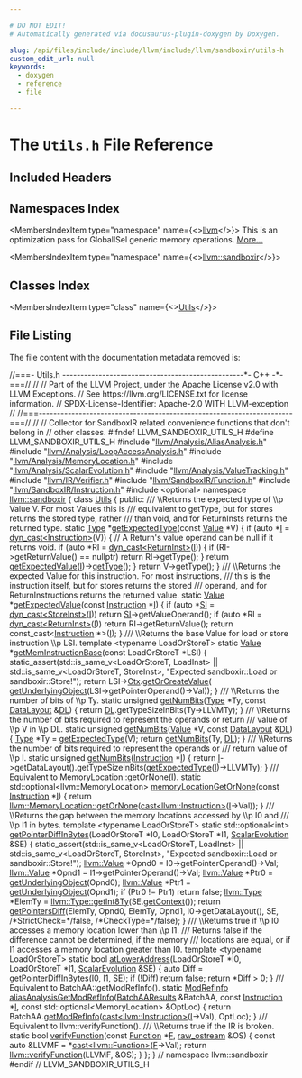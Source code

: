 ```yaml
---

# DO NOT EDIT!
# Automatically generated via docusaurus-plugin-doxygen by Doxygen.

slug: /api/files/include/include/llvm/include/llvm/sandboxir/utils-h
custom_edit_url: null
keywords:
  - doxygen
  - reference
  - file

---
```





# The `Utils.h` File Reference

<DoxygenPage pluginConfig={pluginConfig}>



## Included Headers

<IncludesList>
<IncludesListItem
  filePath="llvm/Analysis/AliasAnalysis.h"
  permalink="/docs/api/files/include/include/llvm/include/llvm/analysis/aliasanalysis-h"
  isLocal="true" />
<IncludesListItem
  filePath="llvm/Analysis/LoopAccessAnalysis.h"
  permalink="/docs/api/files/include/include/llvm/include/llvm/analysis/loopaccessanalysis-h"
  isLocal="true" />
<IncludesListItem
  filePath="llvm/Analysis/MemoryLocation.h"
  permalink="/docs/api/files/include/include/llvm/include/llvm/analysis/memorylocation-h"
  isLocal="true" />
<IncludesListItem
  filePath="llvm/Analysis/ScalarEvolution.h"
  permalink="/docs/api/files/include/include/llvm/include/llvm/analysis/scalarevolution-h"
  isLocal="true" />
<IncludesListItem
  filePath="llvm/Analysis/ValueTracking.h"
  permalink="/docs/api/files/include/include/llvm/include/llvm/analysis/valuetracking-h"
  isLocal="true" />
<IncludesListItem
  filePath="llvm/IR/Verifier.h"
  permalink="/docs/api/files/include/include/llvm/include/llvm/ir/verifier-h"
  isLocal="true" />
<IncludesListItem
  filePath="llvm/SandboxIR/Function.h"
  permalink="/docs/api/files/include/include/llvm/include/llvm/sandboxir/function-h"
  isLocal="true" />
<IncludesListItem
  filePath="llvm/SandboxIR/Instruction.h"
  permalink="/docs/api/files/include/include/llvm/include/llvm/sandboxir/instruction-h"
  isLocal="true" />
<IncludesListItem
  filePath="optional"
  permalink=""
  isLocal="false" />
</IncludesList>

## Namespaces Index

<MembersIndex>

<MembersIndexItem
  type="namespace"
  name={<><a href="/docs/api/namespaces/llvm">llvm</a></>}>
This is an optimization pass for GlobalISel generic memory operations. <a href="/docs/api/namespaces/llvm/#details">More...</a>
</MembersIndexItem>

<MembersIndexItem
  type="namespace"
  name={<><a href="/docs/api/namespaces/llvm/sandboxir">llvm::sandboxir</a></>}>
</MembersIndexItem>

</MembersIndex>

## Classes Index

<MembersIndex>

<MembersIndexItem
  type="class"
  name={<><a href="/docs/api/classes/llvm/sandboxir/utils">Utils</a></>}>
</MembersIndexItem>

</MembersIndex>


## File Listing

The file content with the documentation metadata removed is:

<ProgramListing>

<Link id="l00001" /><CodeLine lineNumber="1"><Highlight kind="comment">//===- Utils.h --------------------------------------------------&#42;- C++ -&#42;-===//</Highlight><Highlight kind="normal"></Highlight></CodeLine>
<Link id="l00002" /><CodeLine lineNumber="2"><Highlight kind="normal"></Highlight><Highlight kind="comment">//</Highlight><Highlight kind="normal"></Highlight></CodeLine>
<Link id="l00003" /><CodeLine lineNumber="3"><Highlight kind="normal"></Highlight><Highlight kind="comment">// Part of the LLVM Project, under the Apache License v2.0 with LLVM Exceptions.</Highlight><Highlight kind="normal"></Highlight></CodeLine>
<Link id="l00004" /><CodeLine lineNumber="4"><Highlight kind="normal"></Highlight><Highlight kind="comment">// See https://llvm.org/LICENSE.txt for license information.</Highlight><Highlight kind="normal"></Highlight></CodeLine>
<Link id="l00005" /><CodeLine lineNumber="5"><Highlight kind="normal"></Highlight><Highlight kind="comment">// SPDX-License-Identifier: Apache-2.0 WITH LLVM-exception</Highlight><Highlight kind="normal"></Highlight></CodeLine>
<Link id="l00006" /><CodeLine lineNumber="6"><Highlight kind="normal"></Highlight><Highlight kind="comment">//</Highlight><Highlight kind="normal"></Highlight></CodeLine>
<Link id="l00007" /><CodeLine lineNumber="7"><Highlight kind="normal"></Highlight><Highlight kind="comment">//===----------------------------------------------------------------------===//</Highlight><Highlight kind="normal"></Highlight></CodeLine>
<Link id="l00008" /><CodeLine lineNumber="8"><Highlight kind="normal"></Highlight><Highlight kind="comment">//</Highlight><Highlight kind="normal"></Highlight></CodeLine>
<Link id="l00009" /><CodeLine lineNumber="9"><Highlight kind="normal"></Highlight><Highlight kind="comment">// Collector for SandboxIR related convenience functions that don&#39;t belong in</Highlight><Highlight kind="normal"></Highlight></CodeLine>
<Link id="l00010" /><CodeLine lineNumber="10"><Highlight kind="normal"></Highlight><Highlight kind="comment">// other classes.</Highlight><Highlight kind="normal"></Highlight></CodeLine>
<Link id="l00011" /><CodeLine lineNumber="11"><Highlight kind="normal"></Highlight></CodeLine>
<Link id="l00012" /><CodeLine lineNumber="12"><Highlight kind="normal"></Highlight><Highlight kind="preprocessor">#ifndef LLVM&#95;SANDBOXIR&#95;UTILS&#95;H</Highlight><Highlight kind="normal"></Highlight></CodeLine>
<Link id="l00013" /><CodeLine lineNumber="13"><Highlight kind="normal"></Highlight><Highlight kind="preprocessor">#define LLVM&#95;SANDBOXIR&#95;UTILS&#95;H</Highlight><Highlight kind="normal"></Highlight></CodeLine>
<Link id="l00014" /><CodeLine lineNumber="14"><Highlight kind="normal"></Highlight></CodeLine>
<Link id="l00015" /><CodeLine lineNumber="15"><Highlight kind="normal"></Highlight><Highlight kind="preprocessor">#include &quot;<a href="/docs/api/files/include/include/llvm/include/llvm/analysis/aliasanalysis-h">llvm/Analysis/AliasAnalysis.h</a>&quot;</Highlight><Highlight kind="normal"></Highlight></CodeLine>
<Link id="l00016" /><CodeLine lineNumber="16"><Highlight kind="normal"></Highlight><Highlight kind="preprocessor">#include &quot;<a href="/docs/api/files/include/include/llvm/include/llvm/analysis/loopaccessanalysis-h">llvm/Analysis/LoopAccessAnalysis.h</a>&quot;</Highlight><Highlight kind="normal"></Highlight></CodeLine>
<Link id="l00017" /><CodeLine lineNumber="17"><Highlight kind="normal"></Highlight><Highlight kind="preprocessor">#include &quot;<a href="/docs/api/files/include/include/llvm/include/llvm/analysis/memorylocation-h">llvm/Analysis/MemoryLocation.h</a>&quot;</Highlight><Highlight kind="normal"></Highlight></CodeLine>
<Link id="l00018" /><CodeLine lineNumber="18"><Highlight kind="normal"></Highlight><Highlight kind="preprocessor">#include &quot;<a href="/docs/api/files/include/include/llvm/include/llvm/analysis/scalarevolution-h">llvm/Analysis/ScalarEvolution.h</a>&quot;</Highlight><Highlight kind="normal"></Highlight></CodeLine>
<Link id="l00019" /><CodeLine lineNumber="19"><Highlight kind="normal"></Highlight><Highlight kind="preprocessor">#include &quot;<a href="/docs/api/files/include/include/llvm/include/llvm/analysis/valuetracking-h">llvm/Analysis/ValueTracking.h</a>&quot;</Highlight><Highlight kind="normal"></Highlight></CodeLine>
<Link id="l00020" /><CodeLine lineNumber="20"><Highlight kind="normal"></Highlight><Highlight kind="preprocessor">#include &quot;<a href="/docs/api/files/include/include/llvm/include/llvm/ir/verifier-h">llvm/IR/Verifier.h</a>&quot;</Highlight><Highlight kind="normal"></Highlight></CodeLine>
<Link id="l00021" /><CodeLine lineNumber="21"><Highlight kind="normal"></Highlight><Highlight kind="preprocessor">#include &quot;<a href="/docs/api/files/include/include/llvm/include/llvm/sandboxir/function-h">llvm/SandboxIR/Function.h</a>&quot;</Highlight><Highlight kind="normal"></Highlight></CodeLine>
<Link id="l00022" /><CodeLine lineNumber="22"><Highlight kind="normal"></Highlight><Highlight kind="preprocessor">#include &quot;<a href="/docs/api/files/include/include/llvm/include/llvm/sandboxir/instruction-h">llvm/SandboxIR/Instruction.h</a>&quot;</Highlight><Highlight kind="normal"></Highlight></CodeLine>
<Link id="l00023" /><CodeLine lineNumber="23"><Highlight kind="normal"></Highlight><Highlight kind="preprocessor">#include &lt;optional&gt;</Highlight><Highlight kind="normal"></Highlight></CodeLine>
<Link id="l00024" /><CodeLine lineNumber="24"><Highlight kind="normal"></Highlight></CodeLine>
<Link id="l00025" /><CodeLine lineNumber="25"><Highlight kind="normal"></Highlight><Highlight kind="keyword">namespace </Highlight><Highlight kind="normal"><a href="/docs/api/namespaces/llvm/sandboxir">llvm::sandboxir</a> &#123;</Highlight></CodeLine>
<Link id="l00026" /><CodeLine lineNumber="26"><Highlight kind="normal"></Highlight></CodeLine>
<Link id="l00027" /><CodeLine lineNumber="27" lineLink="/docs/api/classes/llvm/sandboxir/utils"><Highlight kind="normal"></Highlight><Highlight kind="keyword">class </Highlight><Highlight kind="normal"><a href="/docs/api/classes/llvm/sandboxir/utils">Utils</a> &#123;</Highlight></CodeLine>
<Link id="l00028" /><CodeLine lineNumber="28"><Highlight kind="normal"></Highlight><Highlight kind="keyword">public</Highlight><Highlight kind="normal">:</Highlight><Highlight kind="comment"></Highlight></CodeLine>
<Link id="l00029" /><CodeLine lineNumber="29"><Highlight kind="comment">  /// \\Returns the expected type of \\p Value V. For most Values this is</Highlight></CodeLine>
<Link id="l00030" /><CodeLine lineNumber="30"><Highlight kind="comment">  /// equivalent to getType, but for stores returns the stored type, rather</Highlight></CodeLine>
<Link id="l00031" /><CodeLine lineNumber="31"><Highlight kind="comment">  /// than void, and for ReturnInsts returns the returned type.</Highlight><Highlight kind="normal"></Highlight></CodeLine>
<Link id="l00032" /><CodeLine lineNumber="32" lineLink="/docs/api/classes/llvm/sandboxir/utils/#a94ed4ff75262c5c7bf6107a1cb09d583"><Highlight kind="normal">  </Highlight><Highlight kind="keyword">static</Highlight><Highlight kind="normal"> <a href="/docs/api/classes/llvm/sandboxir/type">Type</a> &#42;<a href="/docs/api/classes/llvm/sandboxir/utils/#a94ed4ff75262c5c7bf6107a1cb09d583">getExpectedType</a>(</Highlight><Highlight kind="keyword">const</Highlight><Highlight kind="normal"> <a href="/docs/api/classes/llvm/sandboxir/value">Value</a> &#42;V) &#123;</Highlight></CodeLine>
<Link id="l00033" /><CodeLine lineNumber="33"><Highlight kind="normal">    </Highlight><Highlight kind="keywordflow">if</Highlight><Highlight kind="normal"> (</Highlight><Highlight kind="keyword">auto</Highlight><Highlight kind="normal"> &#42;<a href="/docs/api/files/lib/lib/support/md5-cpp/#ac0eafdc9ee161b71e7af98af736952fd">I</a> = <a href="/docs/api/namespaces/llvm/#a22eeee01734061ac1b31ccd994c49eef">dyn&#95;cast&lt;Instruction&gt;</a>(V)) &#123;</Highlight></CodeLine>
<Link id="l00034" /><CodeLine lineNumber="34"><Highlight kind="normal">      </Highlight><Highlight kind="comment">// A Return&#39;s value operand can be null if it returns void.</Highlight><Highlight kind="normal"></Highlight></CodeLine>
<Link id="l00035" /><CodeLine lineNumber="35"><Highlight kind="normal">      </Highlight><Highlight kind="keywordflow">if</Highlight><Highlight kind="normal"> (</Highlight><Highlight kind="keyword">auto</Highlight><Highlight kind="normal"> &#42;RI = <a href="/docs/api/namespaces/llvm/#a22eeee01734061ac1b31ccd994c49eef">dyn&#95;cast&lt;ReturnInst&gt;</a>(<a href="/docs/api/files/lib/lib/support/md5-cpp/#ac0eafdc9ee161b71e7af98af736952fd">I</a>)) &#123;</Highlight></CodeLine>
<Link id="l00036" /><CodeLine lineNumber="36"><Highlight kind="normal">        </Highlight><Highlight kind="keywordflow">if</Highlight><Highlight kind="normal"> (RI-&gt;getReturnValue() == </Highlight><Highlight kind="keyword">nullptr</Highlight><Highlight kind="normal">)</Highlight></CodeLine>
<Link id="l00037" /><CodeLine lineNumber="37"><Highlight kind="normal">          </Highlight><Highlight kind="keywordflow">return</Highlight><Highlight kind="normal"> RI-&gt;getType();</Highlight></CodeLine>
<Link id="l00038" /><CodeLine lineNumber="38"><Highlight kind="normal">      &#125;</Highlight></CodeLine>
<Link id="l00039" /><CodeLine lineNumber="39"><Highlight kind="normal">      </Highlight><Highlight kind="keywordflow">return</Highlight><Highlight kind="normal"> <a href="/docs/api/classes/llvm/sandboxir/utils/#af0ce107d4b6f96c84c7fe574a320993f">getExpectedValue</a>(<a href="/docs/api/files/lib/lib/support/md5-cpp/#ac0eafdc9ee161b71e7af98af736952fd">I</a>)-&gt;<a href="/docs/api/classes/llvm/sandboxir/value/#a5f93ad2195368bba2202c3cc75e7cc1d">getType</a>();</Highlight></CodeLine>
<Link id="l00040" /><CodeLine lineNumber="40"><Highlight kind="normal">    &#125;</Highlight></CodeLine>
<Link id="l00041" /><CodeLine lineNumber="41"><Highlight kind="normal">    </Highlight><Highlight kind="keywordflow">return</Highlight><Highlight kind="normal"> V-&gt;getType();</Highlight></CodeLine>
<Link id="l00042" /><CodeLine lineNumber="42"><Highlight kind="normal">  &#125;</Highlight></CodeLine>
<Link id="l00043" /><CodeLine lineNumber="43"><Highlight kind="normal"></Highlight><Highlight kind="comment"></Highlight></CodeLine>
<Link id="l00044" /><CodeLine lineNumber="44"><Highlight kind="comment">  /// \\Returns the expected Value for this instruction. For most instructions,</Highlight></CodeLine>
<Link id="l00045" /><CodeLine lineNumber="45"><Highlight kind="comment">  /// this is the instruction itself, but for stores returns the stored</Highlight></CodeLine>
<Link id="l00046" /><CodeLine lineNumber="46"><Highlight kind="comment">  /// operand, and for ReturnInstructions returns the returned value.</Highlight><Highlight kind="normal"></Highlight></CodeLine>
<Link id="l00047" /><CodeLine lineNumber="47" lineLink="/docs/api/classes/llvm/sandboxir/utils/#af0ce107d4b6f96c84c7fe574a320993f"><Highlight kind="normal">  </Highlight><Highlight kind="keyword">static</Highlight><Highlight kind="normal"> <a href="/docs/api/classes/llvm/sandboxir/value">Value</a> &#42;<a href="/docs/api/classes/llvm/sandboxir/utils/#af0ce107d4b6f96c84c7fe574a320993f">getExpectedValue</a>(</Highlight><Highlight kind="keyword">const</Highlight><Highlight kind="normal"> <a href="/docs/api/classes/llvm/sandboxir/instruction">Instruction</a> &#42;<a href="/docs/api/files/lib/lib/support/md5-cpp/#ac0eafdc9ee161b71e7af98af736952fd">I</a>) &#123;</Highlight></CodeLine>
<Link id="l00048" /><CodeLine lineNumber="48"><Highlight kind="normal">    </Highlight><Highlight kind="keywordflow">if</Highlight><Highlight kind="normal"> (</Highlight><Highlight kind="keyword">auto</Highlight><Highlight kind="normal"> &#42;<a href="/docs/api/namespaces/llvm/si">SI</a> = <a href="/docs/api/namespaces/llvm/#a22eeee01734061ac1b31ccd994c49eef">dyn&#95;cast&lt;StoreInst&gt;</a>(<a href="/docs/api/files/lib/lib/support/md5-cpp/#ac0eafdc9ee161b71e7af98af736952fd">I</a>))</Highlight></CodeLine>
<Link id="l00049" /><CodeLine lineNumber="49"><Highlight kind="normal">      </Highlight><Highlight kind="keywordflow">return</Highlight><Highlight kind="normal"> <a href="/docs/api/namespaces/llvm/si">SI</a>-&gt;getValueOperand();</Highlight></CodeLine>
<Link id="l00050" /><CodeLine lineNumber="50"><Highlight kind="normal">    </Highlight><Highlight kind="keywordflow">if</Highlight><Highlight kind="normal"> (</Highlight><Highlight kind="keyword">auto</Highlight><Highlight kind="normal"> &#42;RI = <a href="/docs/api/namespaces/llvm/#a22eeee01734061ac1b31ccd994c49eef">dyn&#95;cast&lt;ReturnInst&gt;</a>(<a href="/docs/api/files/lib/lib/support/md5-cpp/#ac0eafdc9ee161b71e7af98af736952fd">I</a>))</Highlight></CodeLine>
<Link id="l00051" /><CodeLine lineNumber="51"><Highlight kind="normal">      </Highlight><Highlight kind="keywordflow">return</Highlight><Highlight kind="normal"> RI-&gt;getReturnValue();</Highlight></CodeLine>
<Link id="l00052" /><CodeLine lineNumber="52"><Highlight kind="normal">    </Highlight><Highlight kind="keywordflow">return</Highlight><Highlight kind="normal"> </Highlight><Highlight kind="keyword">const&#95;cast&lt;</Highlight><Highlight kind="normal"><a href="/docs/api/classes/llvm/sandboxir/instruction">Instruction</a> &#42;</Highlight><Highlight kind="keyword">&gt;</Highlight><Highlight kind="normal">(<a href="/docs/api/files/lib/lib/support/md5-cpp/#ac0eafdc9ee161b71e7af98af736952fd">I</a>);</Highlight></CodeLine>
<Link id="l00053" /><CodeLine lineNumber="53"><Highlight kind="normal">  &#125;</Highlight></CodeLine>
<Link id="l00054" /><CodeLine lineNumber="54"><Highlight kind="normal"></Highlight><Highlight kind="comment"></Highlight></CodeLine>
<Link id="l00055" /><CodeLine lineNumber="55"><Highlight kind="comment">  /// \\Returns the base Value for load or store instruction \\p LSI.</Highlight><Highlight kind="normal"></Highlight></CodeLine>
<Link id="l00056" /><CodeLine lineNumber="56"><Highlight kind="normal">  </Highlight><Highlight kind="keyword">template</Highlight><Highlight kind="normal"> &lt;</Highlight><Highlight kind="keyword">typename</Highlight><Highlight kind="normal"> LoadOrStoreT&gt;</Highlight></CodeLine>
<Link id="l00057" /><CodeLine lineNumber="57" lineLink="/docs/api/classes/llvm/sandboxir/utils/#ab0185a31c3cb2e873b3cf08093d18537"><Highlight kind="normal">  </Highlight><Highlight kind="keyword">static</Highlight><Highlight kind="normal"> <a href="/docs/api/classes/llvm/sandboxir/value">Value</a> &#42;<a href="/docs/api/classes/llvm/sandboxir/utils/#ab0185a31c3cb2e873b3cf08093d18537">getMemInstructionBase</a>(</Highlight><Highlight kind="keyword">const</Highlight><Highlight kind="normal"> LoadOrStoreT &#42;LSI) &#123;</Highlight></CodeLine>
<Link id="l00058" /><CodeLine lineNumber="58"><Highlight kind="normal">    </Highlight><Highlight kind="keyword">static&#95;assert</Highlight><Highlight kind="normal">(std::is&#95;same&#95;v&lt;LoadOrStoreT, LoadInst&gt; ||</Highlight></CodeLine>
<Link id="l00059" /><CodeLine lineNumber="59"><Highlight kind="normal">                      std::is&#95;same&#95;v&lt;LoadOrStoreT, StoreInst&gt;,</Highlight></CodeLine>
<Link id="l00060" /><CodeLine lineNumber="60"><Highlight kind="normal">                  </Highlight><Highlight kind="stringliteral">&quot;Expected sandboxir::Load or sandboxir::Store!&quot;</Highlight><Highlight kind="normal">);</Highlight></CodeLine>
<Link id="l00061" /><CodeLine lineNumber="61"><Highlight kind="normal">    </Highlight><Highlight kind="keywordflow">return</Highlight><Highlight kind="normal"> LSI-&gt;<a href="/docs/api/classes/llvm/sandboxir/value/#a4705ee51ec0da1ba978f2353d2c47f27">Ctx</a>.<a href="/docs/api/classes/llvm/sandboxir/context/#acfec3e7998ff90624e6f88e517464dd2">getOrCreateValue</a>(</Highlight></CodeLine>
<Link id="l00062" /><CodeLine lineNumber="62"><Highlight kind="normal">        <a href="/docs/api/namespaces/llvm/#a3b1c5788b85ffa254be0e834edf5cf8f">getUnderlyingObject</a>(LSI-&gt;getPointerOperand()-&gt;Val));</Highlight></CodeLine>
<Link id="l00063" /><CodeLine lineNumber="63"><Highlight kind="normal">  &#125;</Highlight></CodeLine>
<Link id="l00064" /><CodeLine lineNumber="64"><Highlight kind="normal"></Highlight><Highlight kind="comment"></Highlight></CodeLine>
<Link id="l00065" /><CodeLine lineNumber="65"><Highlight kind="comment">  /// \\Returns the number of bits of \\p Ty.</Highlight><Highlight kind="normal"></Highlight></CodeLine>
<Link id="l00066" /><CodeLine lineNumber="66" lineLink="/docs/api/classes/llvm/sandboxir/utils/#a880037a6ce1e268642581425f4f44c5f"><Highlight kind="normal">  </Highlight><Highlight kind="keyword">static</Highlight><Highlight kind="normal"> </Highlight><Highlight kind="keywordtype">unsigned</Highlight><Highlight kind="normal"> <a href="/docs/api/classes/llvm/sandboxir/utils/#a880037a6ce1e268642581425f4f44c5f">getNumBits</a>(<a href="/docs/api/classes/llvm/sandboxir/type">Type</a> &#42;Ty, </Highlight><Highlight kind="keyword">const</Highlight><Highlight kind="normal"> <a href="/docs/api/classes/llvm/datalayout">DataLayout</a> &amp;<a href="/docs/api/files/lib/lib/target/lib/target/arm/armslshardening-cpp/#ad467c4ab9119043f9b7750ab986be61a">DL</a>) &#123;</Highlight></CodeLine>
<Link id="l00067" /><CodeLine lineNumber="67"><Highlight kind="normal">    </Highlight><Highlight kind="keywordflow">return</Highlight><Highlight kind="normal"> <a href="/docs/api/files/lib/lib/target/lib/target/arm/armslshardening-cpp/#ad467c4ab9119043f9b7750ab986be61a">DL</a>.getTypeSizeInBits(Ty-&gt;LLVMTy);</Highlight></CodeLine>
<Link id="l00068" /><CodeLine lineNumber="68"><Highlight kind="normal">  &#125;</Highlight></CodeLine>
<Link id="l00069" /><CodeLine lineNumber="69"><Highlight kind="normal"></Highlight><Highlight kind="comment"></Highlight></CodeLine>
<Link id="l00070" /><CodeLine lineNumber="70"><Highlight kind="comment">  /// \\Returns the number of bits required to represent the operands or return</Highlight></CodeLine>
<Link id="l00071" /><CodeLine lineNumber="71"><Highlight kind="comment">  /// value of \\p V in \\p DL.</Highlight><Highlight kind="normal"></Highlight></CodeLine>
<Link id="l00072" /><CodeLine lineNumber="72" lineLink="/docs/api/classes/llvm/sandboxir/utils/#a0cd0aabe6c4d3a12394213ccf7d03560"><Highlight kind="normal">  </Highlight><Highlight kind="keyword">static</Highlight><Highlight kind="normal"> </Highlight><Highlight kind="keywordtype">unsigned</Highlight><Highlight kind="normal"> <a href="/docs/api/classes/llvm/sandboxir/utils/#a0cd0aabe6c4d3a12394213ccf7d03560">getNumBits</a>(<a href="/docs/api/classes/llvm/sandboxir/value">Value</a> &#42;V, </Highlight><Highlight kind="keyword">const</Highlight><Highlight kind="normal"> <a href="/docs/api/classes/llvm/datalayout">DataLayout</a> &amp;<a href="/docs/api/files/lib/lib/target/lib/target/arm/armslshardening-cpp/#ad467c4ab9119043f9b7750ab986be61a">DL</a>) &#123;</Highlight></CodeLine>
<Link id="l00073" /><CodeLine lineNumber="73"><Highlight kind="normal">    <a href="/docs/api/classes/llvm/sandboxir/type">Type</a> &#42;Ty = <a href="/docs/api/classes/llvm/sandboxir/utils/#a94ed4ff75262c5c7bf6107a1cb09d583">getExpectedType</a>(V);</Highlight></CodeLine>
<Link id="l00074" /><CodeLine lineNumber="74"><Highlight kind="normal">    </Highlight><Highlight kind="keywordflow">return</Highlight><Highlight kind="normal"> <a href="/docs/api/classes/llvm/sandboxir/utils/#a880037a6ce1e268642581425f4f44c5f">getNumBits</a>(Ty, <a href="/docs/api/files/lib/lib/target/lib/target/arm/armslshardening-cpp/#ad467c4ab9119043f9b7750ab986be61a">DL</a>);</Highlight></CodeLine>
<Link id="l00075" /><CodeLine lineNumber="75"><Highlight kind="normal">  &#125;</Highlight></CodeLine>
<Link id="l00076" /><CodeLine lineNumber="76"><Highlight kind="normal"></Highlight><Highlight kind="comment"></Highlight></CodeLine>
<Link id="l00077" /><CodeLine lineNumber="77"><Highlight kind="comment">  /// \\Returns the number of bits required to represent the operands or</Highlight></CodeLine>
<Link id="l00078" /><CodeLine lineNumber="78"><Highlight kind="comment">  /// return value of \\p I.</Highlight><Highlight kind="normal"></Highlight></CodeLine>
<Link id="l00079" /><CodeLine lineNumber="79" lineLink="/docs/api/classes/llvm/sandboxir/utils/#a974ca47a829812a9cc9a2cad4f32dc73"><Highlight kind="normal">  </Highlight><Highlight kind="keyword">static</Highlight><Highlight kind="normal"> </Highlight><Highlight kind="keywordtype">unsigned</Highlight><Highlight kind="normal"> <a href="/docs/api/classes/llvm/sandboxir/utils/#a974ca47a829812a9cc9a2cad4f32dc73">getNumBits</a>(<a href="/docs/api/classes/llvm/sandboxir/instruction">Instruction</a> &#42;<a href="/docs/api/files/lib/lib/support/md5-cpp/#ac0eafdc9ee161b71e7af98af736952fd">I</a>) &#123;</Highlight></CodeLine>
<Link id="l00080" /><CodeLine lineNumber="80"><Highlight kind="normal">    </Highlight><Highlight kind="keywordflow">return</Highlight><Highlight kind="normal"> <a href="/docs/api/files/lib/lib/support/md5-cpp/#ac0eafdc9ee161b71e7af98af736952fd">I</a>-&gt;getDataLayout().getTypeSizeInBits(<a href="/docs/api/classes/llvm/sandboxir/utils/#a94ed4ff75262c5c7bf6107a1cb09d583">getExpectedType</a>(<a href="/docs/api/files/lib/lib/support/md5-cpp/#ac0eafdc9ee161b71e7af98af736952fd">I</a>)-&gt;LLVMTy);</Highlight></CodeLine>
<Link id="l00081" /><CodeLine lineNumber="81"><Highlight kind="normal">  &#125;</Highlight></CodeLine>
<Link id="l00082" /><CodeLine lineNumber="82"><Highlight kind="normal"></Highlight><Highlight kind="comment"></Highlight></CodeLine>
<Link id="l00083" /><CodeLine lineNumber="83"><Highlight kind="comment">  /// Equivalent to MemoryLocation::getOrNone(I).</Highlight><Highlight kind="normal"></Highlight></CodeLine>
<Link id="l00084" /><CodeLine lineNumber="84"><Highlight kind="normal">  </Highlight><Highlight kind="keyword">static</Highlight><Highlight kind="normal"> std::optional&lt;llvm::MemoryLocation&gt;</Highlight></CodeLine>
<Link id="l00085" /><CodeLine lineNumber="85" lineLink="/docs/api/classes/llvm/sandboxir/utils/#a9f715b1ea015a15c8efb07a459c0156f"><Highlight kind="normal">  <a href="/docs/api/classes/llvm/sandboxir/utils/#a9f715b1ea015a15c8efb07a459c0156f">memoryLocationGetOrNone</a>(</Highlight><Highlight kind="keyword">const</Highlight><Highlight kind="normal"> <a href="/docs/api/classes/llvm/sandboxir/instruction">Instruction</a> &#42;<a href="/docs/api/files/lib/lib/support/md5-cpp/#ac0eafdc9ee161b71e7af98af736952fd">I</a>) &#123;</Highlight></CodeLine>
<Link id="l00086" /><CodeLine lineNumber="86"><Highlight kind="normal">    </Highlight><Highlight kind="keywordflow">return</Highlight><Highlight kind="normal"> <a href="/docs/api/classes/llvm/memorylocation/#af61b31a99c1e58b1760492d2a7a1ba9c">llvm::MemoryLocation::getOrNone</a>(<a href="/docs/api/namespaces/llvm/#ac4fc845f5ed92de63cd4474f128f5fc5">cast&lt;llvm::Instruction&gt;</a>(<a href="/docs/api/files/lib/lib/support/md5-cpp/#ac0eafdc9ee161b71e7af98af736952fd">I</a>-&gt;Val));</Highlight></CodeLine>
<Link id="l00087" /><CodeLine lineNumber="87"><Highlight kind="normal">  &#125;</Highlight></CodeLine>
<Link id="l00088" /><CodeLine lineNumber="88"><Highlight kind="normal"></Highlight><Highlight kind="comment"></Highlight></CodeLine>
<Link id="l00089" /><CodeLine lineNumber="89"><Highlight kind="comment">  /// \\Returns the gap between the memory locations accessed by \\p I0 and</Highlight></CodeLine>
<Link id="l00090" /><CodeLine lineNumber="90"><Highlight kind="comment">  /// \\p I1 in bytes.</Highlight><Highlight kind="normal"></Highlight></CodeLine>
<Link id="l00091" /><CodeLine lineNumber="91"><Highlight kind="normal">  </Highlight><Highlight kind="keyword">template</Highlight><Highlight kind="normal"> &lt;</Highlight><Highlight kind="keyword">typename</Highlight><Highlight kind="normal"> LoadOrStoreT&gt;</Highlight></CodeLine>
<Link id="l00092" /><CodeLine lineNumber="92" lineLink="/docs/api/classes/llvm/sandboxir/utils/#a52c21a2bc9e5238472dabfd4183158e5"><Highlight kind="normal">  </Highlight><Highlight kind="keyword">static</Highlight><Highlight kind="normal"> std::optional&lt;int&gt; <a href="/docs/api/classes/llvm/sandboxir/utils/#a52c21a2bc9e5238472dabfd4183158e5">getPointerDiffInBytes</a>(LoadOrStoreT &#42;I0,</Highlight></CodeLine>
<Link id="l00093" /><CodeLine lineNumber="93"><Highlight kind="normal">                                                  LoadOrStoreT &#42;I1,</Highlight></CodeLine>
<Link id="l00094" /><CodeLine lineNumber="94"><Highlight kind="normal">                                                  <a href="/docs/api/classes/llvm/scalarevolution">ScalarEvolution</a> &amp;SE) &#123;</Highlight></CodeLine>
<Link id="l00095" /><CodeLine lineNumber="95"><Highlight kind="normal">    </Highlight><Highlight kind="keyword">static&#95;assert</Highlight><Highlight kind="normal">(std::is&#95;same&#95;v&lt;LoadOrStoreT, LoadInst&gt; ||</Highlight></CodeLine>
<Link id="l00096" /><CodeLine lineNumber="96"><Highlight kind="normal">                      std::is&#95;same&#95;v&lt;LoadOrStoreT, StoreInst&gt;,</Highlight></CodeLine>
<Link id="l00097" /><CodeLine lineNumber="97"><Highlight kind="normal">                  </Highlight><Highlight kind="stringliteral">&quot;Expected sandboxir::Load or sandboxir::Store!&quot;</Highlight><Highlight kind="normal">);</Highlight></CodeLine>
<Link id="l00098" /><CodeLine lineNumber="98"><Highlight kind="normal">    <a href="/docs/api/classes/llvm/value">llvm::Value</a> &#42;Opnd0 = I0-&gt;getPointerOperand()-&gt;Val;</Highlight></CodeLine>
<Link id="l00099" /><CodeLine lineNumber="99"><Highlight kind="normal">    <a href="/docs/api/classes/llvm/value">llvm::Value</a> &#42;Opnd1 = I1-&gt;getPointerOperand()-&gt;Val;</Highlight></CodeLine>
<Link id="l00100" /><CodeLine lineNumber="100"><Highlight kind="normal">    <a href="/docs/api/classes/llvm/value">llvm::Value</a> &#42;Ptr0 = <a href="/docs/api/namespaces/llvm/#a3b1c5788b85ffa254be0e834edf5cf8f">getUnderlyingObject</a>(Opnd0);</Highlight></CodeLine>
<Link id="l00101" /><CodeLine lineNumber="101"><Highlight kind="normal">    <a href="/docs/api/classes/llvm/value">llvm::Value</a> &#42;Ptr1 = <a href="/docs/api/namespaces/llvm/#a3b1c5788b85ffa254be0e834edf5cf8f">getUnderlyingObject</a>(Opnd1);</Highlight></CodeLine>
<Link id="l00102" /><CodeLine lineNumber="102"><Highlight kind="normal">    </Highlight><Highlight kind="keywordflow">if</Highlight><Highlight kind="normal"> (Ptr0 != Ptr1)</Highlight></CodeLine>
<Link id="l00103" /><CodeLine lineNumber="103"><Highlight kind="normal">      </Highlight><Highlight kind="keywordflow">return</Highlight><Highlight kind="normal"> </Highlight><Highlight kind="keyword">false</Highlight><Highlight kind="normal">;</Highlight></CodeLine>
<Link id="l00104" /><CodeLine lineNumber="104"><Highlight kind="normal">    <a href="/docs/api/classes/llvm/type">llvm::Type</a> &#42;ElemTy = <a href="/docs/api/classes/llvm/type/#a7ba5de75f50bb4a4ba920698edf39b28">llvm::Type::getInt8Ty</a>(SE.<a href="/docs/api/classes/llvm/scalarevolution/#aff9e533399d91febd63fa4bfe82a42a7">getContext</a>());</Highlight></CodeLine>
<Link id="l00105" /><CodeLine lineNumber="105"><Highlight kind="normal">    </Highlight><Highlight kind="keywordflow">return</Highlight><Highlight kind="normal"> <a href="/docs/api/namespaces/llvm/#a034d66b8c0aeb72ea13fd26392083446">getPointersDiff</a>(ElemTy, Opnd0, ElemTy, Opnd1, I0-&gt;getDataLayout(),</Highlight></CodeLine>
<Link id="l00106" /><CodeLine lineNumber="106"><Highlight kind="normal">                           SE, </Highlight><Highlight kind="comment">/&#42;StrictCheck=&#42;/</Highlight><Highlight kind="keyword">false</Highlight><Highlight kind="normal">, </Highlight><Highlight kind="comment">/&#42;CheckType=&#42;/</Highlight><Highlight kind="keyword">false</Highlight><Highlight kind="normal">);</Highlight></CodeLine>
<Link id="l00107" /><CodeLine lineNumber="107"><Highlight kind="normal">  &#125;</Highlight></CodeLine>
<Link id="l00108" /><CodeLine lineNumber="108"><Highlight kind="normal"></Highlight><Highlight kind="comment"></Highlight></CodeLine>
<Link id="l00109" /><CodeLine lineNumber="109"><Highlight kind="comment">  /// \\Returns true if \\p I0 accesses a memory location lower than \\p I1.</Highlight></CodeLine>
<Link id="l00110" /><CodeLine lineNumber="110"><Highlight kind="comment">  /// Returns false if the difference cannot be determined, if the memory</Highlight></CodeLine>
<Link id="l00111" /><CodeLine lineNumber="111"><Highlight kind="comment">  /// locations are equal, or if I1 accesses a memory location greater than I0.</Highlight><Highlight kind="normal"></Highlight></CodeLine>
<Link id="l00112" /><CodeLine lineNumber="112"><Highlight kind="normal">  </Highlight><Highlight kind="keyword">template</Highlight><Highlight kind="normal"> &lt;</Highlight><Highlight kind="keyword">typename</Highlight><Highlight kind="normal"> LoadOrStoreT&gt;</Highlight></CodeLine>
<Link id="l00113" /><CodeLine lineNumber="113" lineLink="/docs/api/classes/llvm/sandboxir/utils/#a283da28f49cf79afe0661c5b84db7910"><Highlight kind="normal">  </Highlight><Highlight kind="keyword">static</Highlight><Highlight kind="normal"> </Highlight><Highlight kind="keywordtype">bool</Highlight><Highlight kind="normal"> <a href="/docs/api/classes/llvm/sandboxir/utils/#a283da28f49cf79afe0661c5b84db7910">atLowerAddress</a>(LoadOrStoreT &#42;I0, LoadOrStoreT &#42;I1,</Highlight></CodeLine>
<Link id="l00114" /><CodeLine lineNumber="114"><Highlight kind="normal">                             <a href="/docs/api/classes/llvm/scalarevolution">ScalarEvolution</a> &amp;SE) &#123;</Highlight></CodeLine>
<Link id="l00115" /><CodeLine lineNumber="115"><Highlight kind="normal">    </Highlight><Highlight kind="keyword">auto</Highlight><Highlight kind="normal"> Diff = <a href="/docs/api/classes/llvm/sandboxir/utils/#a52c21a2bc9e5238472dabfd4183158e5">getPointerDiffInBytes</a>(I0, I1, SE);</Highlight></CodeLine>
<Link id="l00116" /><CodeLine lineNumber="116"><Highlight kind="normal">    </Highlight><Highlight kind="keywordflow">if</Highlight><Highlight kind="normal"> (!Diff)</Highlight></CodeLine>
<Link id="l00117" /><CodeLine lineNumber="117"><Highlight kind="normal">      </Highlight><Highlight kind="keywordflow">return</Highlight><Highlight kind="normal"> </Highlight><Highlight kind="keyword">false</Highlight><Highlight kind="normal">;</Highlight></CodeLine>
<Link id="l00118" /><CodeLine lineNumber="118"><Highlight kind="normal">    </Highlight><Highlight kind="keywordflow">return</Highlight><Highlight kind="normal"> &#42;Diff &gt; 0;</Highlight></CodeLine>
<Link id="l00119" /><CodeLine lineNumber="119"><Highlight kind="normal">  &#125;</Highlight></CodeLine>
<Link id="l00120" /><CodeLine lineNumber="120"><Highlight kind="normal"></Highlight><Highlight kind="comment"></Highlight></CodeLine>
<Link id="l00121" /><CodeLine lineNumber="121"><Highlight kind="comment">  /// Equivalent to BatchAA::getModRefInfo().</Highlight><Highlight kind="normal"></Highlight></CodeLine>
<Link id="l00122" /><CodeLine lineNumber="122"><Highlight kind="normal">  </Highlight><Highlight kind="keyword">static</Highlight><Highlight kind="normal"> <a href="/docs/api/namespaces/llvm/#a9db8c44b250b90e3ab7e4d144e7c9c2e">ModRefInfo</a></Highlight></CodeLine>
<Link id="l00123" /><CodeLine lineNumber="123" lineLink="/docs/api/classes/llvm/sandboxir/utils/#a5c0193fe229d9129ff3f641345ea0066"><Highlight kind="normal">  <a href="/docs/api/classes/llvm/sandboxir/utils/#a5c0193fe229d9129ff3f641345ea0066">aliasAnalysisGetModRefInfo</a>(<a href="/docs/api/classes/llvm/batchaaresults">BatchAAResults</a> &amp;BatchAA, </Highlight><Highlight kind="keyword">const</Highlight><Highlight kind="normal"> <a href="/docs/api/classes/llvm/sandboxir/instruction">Instruction</a> &#42;<a href="/docs/api/files/lib/lib/support/md5-cpp/#ac0eafdc9ee161b71e7af98af736952fd">I</a>,</Highlight></CodeLine>
<Link id="l00124" /><CodeLine lineNumber="124"><Highlight kind="normal">                             </Highlight><Highlight kind="keyword">const</Highlight><Highlight kind="normal"> std::optional&lt;MemoryLocation&gt; &amp;OptLoc) &#123;</Highlight></CodeLine>
<Link id="l00125" /><CodeLine lineNumber="125"><Highlight kind="normal">    </Highlight><Highlight kind="keywordflow">return</Highlight><Highlight kind="normal"> BatchAA.<a href="/docs/api/classes/llvm/batchaaresults/#adfa0be41805b25d9577d6f15d148a0d7">getModRefInfo</a>(<a href="/docs/api/namespaces/llvm/#ac4fc845f5ed92de63cd4474f128f5fc5">cast&lt;llvm::Instruction&gt;</a>(<a href="/docs/api/files/lib/lib/support/md5-cpp/#ac0eafdc9ee161b71e7af98af736952fd">I</a>-&gt;Val), OptLoc);</Highlight></CodeLine>
<Link id="l00126" /><CodeLine lineNumber="126"><Highlight kind="normal">  &#125;</Highlight></CodeLine>
<Link id="l00127" /><CodeLine lineNumber="127"><Highlight kind="normal"></Highlight><Highlight kind="comment"></Highlight></CodeLine>
<Link id="l00128" /><CodeLine lineNumber="128"><Highlight kind="comment">  /// Equivalent to llvm::verifyFunction().</Highlight></CodeLine>
<Link id="l00129" /><CodeLine lineNumber="129"><Highlight kind="comment">  /// \\Returns true if the IR is broken.</Highlight><Highlight kind="normal"></Highlight></CodeLine>
<Link id="l00130" /><CodeLine lineNumber="130" lineLink="/docs/api/classes/llvm/sandboxir/utils/#ab6765221be207c523a7b58baa17d8abe"><Highlight kind="normal">  </Highlight><Highlight kind="keyword">static</Highlight><Highlight kind="normal"> </Highlight><Highlight kind="keywordtype">bool</Highlight><Highlight kind="normal"> <a href="/docs/api/classes/llvm/sandboxir/utils/#ab6765221be207c523a7b58baa17d8abe">verifyFunction</a>(</Highlight><Highlight kind="keyword">const</Highlight><Highlight kind="normal"> <a href="/docs/api/classes/llvm/sandboxir/function">Function</a> &#42;<a href="/docs/api/files/lib/lib/support/md5-cpp/#a96d73bbd7af15cb1fc38c3f4a3bd82e9">F</a>, <a href="/docs/api/classes/llvm/raw-ostream">raw&#95;ostream</a> &amp;OS) &#123;</Highlight></CodeLine>
<Link id="l00131" /><CodeLine lineNumber="131"><Highlight kind="normal">    </Highlight><Highlight kind="keyword">const</Highlight><Highlight kind="normal"> </Highlight><Highlight kind="keyword">auto</Highlight><Highlight kind="normal"> &amp;LLVMF = &#42;<a href="/docs/api/namespaces/llvm/#ac4fc845f5ed92de63cd4474f128f5fc5">cast&lt;llvm::Function&gt;</a>(<a href="/docs/api/files/lib/lib/support/md5-cpp/#a96d73bbd7af15cb1fc38c3f4a3bd82e9">F</a>-&gt;Val);</Highlight></CodeLine>
<Link id="l00132" /><CodeLine lineNumber="132"><Highlight kind="normal">    </Highlight><Highlight kind="keywordflow">return</Highlight><Highlight kind="normal"> <a href="/docs/api/namespaces/llvm/#a26389c546573f058ad8ecbdc5c1933cf">llvm::verifyFunction</a>(LLVMF, &amp;OS);</Highlight></CodeLine>
<Link id="l00133" /><CodeLine lineNumber="133"><Highlight kind="normal">  &#125;</Highlight></CodeLine>
<Link id="l00134" /><CodeLine lineNumber="134"><Highlight kind="normal">&#125;;</Highlight></CodeLine>
<Link id="l00135" /><CodeLine lineNumber="135"><Highlight kind="normal"></Highlight></CodeLine>
<Link id="l00136" /><CodeLine lineNumber="136"><Highlight kind="normal">&#125; </Highlight><Highlight kind="comment">// namespace llvm::sandboxir</Highlight><Highlight kind="normal"></Highlight></CodeLine>
<Link id="l00137" /><CodeLine lineNumber="137"><Highlight kind="normal"></Highlight></CodeLine>
<Link id="l00138" /><CodeLine lineNumber="138"><Highlight kind="normal"></Highlight><Highlight kind="preprocessor">#endif </Highlight><Highlight kind="comment">// LLVM&#95;SANDBOXIR&#95;UTILS&#95;H</Highlight><Highlight kind="normal"></Highlight></CodeLine>

</ProgramListing>

</DoxygenPage>
